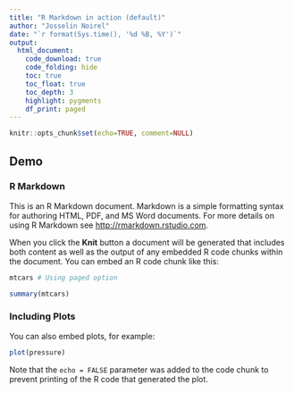 ```yaml
---
title: "R Markdown in action (default)"
author: "Josselin Noirel"
date: "`r format(Sys.time(), '%d %B, %Y')`"
output:
  html_document:
    code_download: true
    code_folding: hide
    toc: true
    toc_float: true
    toc_depth: 3
    highlight: pygments
    df_print: paged
---
```


```r
knitr::opts_chunk$set(echo=TRUE, comment=NULL)
```


## Demo {.tabset}

### R Markdown

This is an R Markdown document. Markdown is a simple formatting syntax for authoring HTML, PDF, and MS Word documents. For more details on using R Markdown see <http://rmarkdown.rstudio.com>.

When you click the **Knit** button a document will be generated that includes both content as well as the output of any embedded R code chunks within the document. You can embed an R code chunk like this:

```r
mtcars # Using paged option
```

```r
summary(mtcars)
```

### Including Plots

You can also embed plots, for example:

```r
plot(pressure)
```

Note that the `echo = FALSE` parameter was added to the code chunk to prevent printing of the R code that generated the plot.
